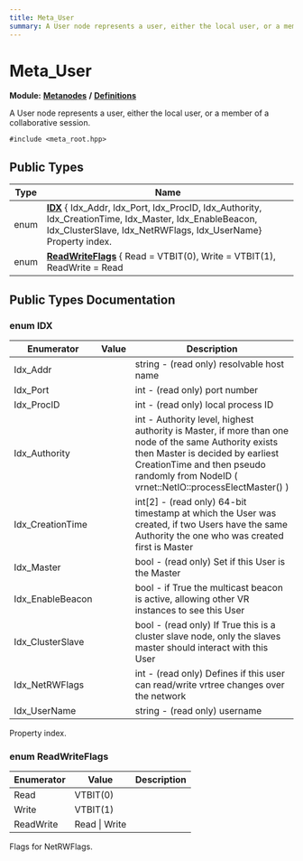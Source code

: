 ```yaml
---
title: Meta_User
summary: A User node represents a user, either the local user, or a member of a collaborative session. 
---
```


# Meta_User

**Module:** **[Metanodes](../../modules/metanodes/index.mdx)** **/** **[Definitions](../../modules/metanodes/definitions.mdx)**

A User node represents a user, either the local user, or a member of a collaborative session. 

`#include <meta_root.hpp>`

## Public Types

| Type           | Name           |
| -------------- | -------------- |
| enum| **[IDX](#enum-idx)** { Idx_Addr, Idx_Port, Idx_ProcID, Idx_Authority, Idx_CreationTime, Idx_Master, Idx_EnableBeacon, Idx_ClusterSlave, Idx_NetRWFlags, Idx_UserName}<br />Property index.  |
| enum| **[ReadWriteFlags](#enum-readwriteflags)** { Read = VTBIT(0), Write = VTBIT(1), ReadWrite = Read | Write}<br />Flags for NetRWFlags.  |

## Public Types Documentation

### enum IDX

| Enumerator | Value | Description |
| ---------- | ----- | ----------- |
| Idx_Addr | | string - (read only) resolvable host name   |
| Idx_Port | | int - (read only) port number   |
| Idx_ProcID | | int - (read only) local process ID   |
| Idx_Authority | | int - Authority level, highest authority is Master, if more than one node of the same Authority exists then Master is decided by earliest CreationTime and then pseudo randomly from NodeID ( vrnet::NetIO::processElectMaster() )   |
| Idx_CreationTime | | int[2] - (read only) 64-bit timestamp at which the User was created, if two Users have the same Authority the one who was created first is Master   |
| Idx_Master | | bool - (read only) Set if this User is the Master   |
| Idx_EnableBeacon | | bool - if True the multicast beacon is active, allowing other VR instances to see this User   |
| Idx_ClusterSlave | | bool - (read only) If True this is a cluster slave node, only the slaves master should interact with this User   |
| Idx_NetRWFlags | | int - (read only) Defines if this user can read/write vrtree changes over the network   |
| Idx_UserName | | string - (read only) username   |

Property index. 

### enum ReadWriteFlags

| Enumerator | Value | Description |
| ---------- | ----- | ----------- |
| Read | VTBIT(0)|   |
| Write | VTBIT(1)|   |
| ReadWrite | Read \| Write|   |

Flags for NetRWFlags. 
